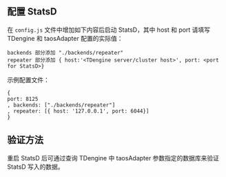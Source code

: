 
## 配置 StatsD

在 `config.js` 文件中增加如下内容后启动 StatsD，其中 host 和 port 请填写 TDengine 和 taosAdapter 配置的实际值：

```
backends 部分添加 "./backends/repeater"
repeater 部分添加 { host:'<TDengine server/cluster host>', port: <port for StatsD>}
```

示例配置文件：

```
{
port: 8125
, backends: ["./backends/repeater"]
, repeater: [{ host: '127.0.0.1', port: 6044}]
}
```

## 验证方法

重启 StatsD 后可通过查询 TDengine 中 taosAdapter 参数指定的数据库来验证 StatsD 写入的数据。

